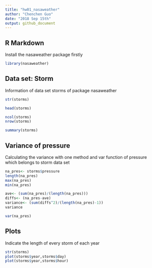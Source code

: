 ```yaml
---
title: "hw01_nasaweather"
author: "Chenchen Guo"
date: "2018 Sep 15th"
output: github_document
---
```



## R Markdown

Install the nasaweather package firstly
```r

library(nasaweather)
```

## Data set: Storm

Information of data set storms of package nasaweather
```r
str(storms)

head(storms)

ncol(storms)
nrow(storms)

summary(storms)
```
## Variance of pressure
 Calculating the variance with one method and var function  of  pressure which belongs to storm data set
```r
na_pres<- storms$pressure
length(na_pres)
max(na_pres)
min(na_pres)

ave<- (sum(na_pres)/(length(na_pres)))
diffs<- (na_pres-ave)
variance<- (sum(diffs^2)/(length(na_pres)-1))
variance

var(na_pres)
```
## Plots
Indicate the length of every storm of each year 
```r
str(storms)
plot(storms$year,storms$day)
plot(storms$year,storms$hour)
```

